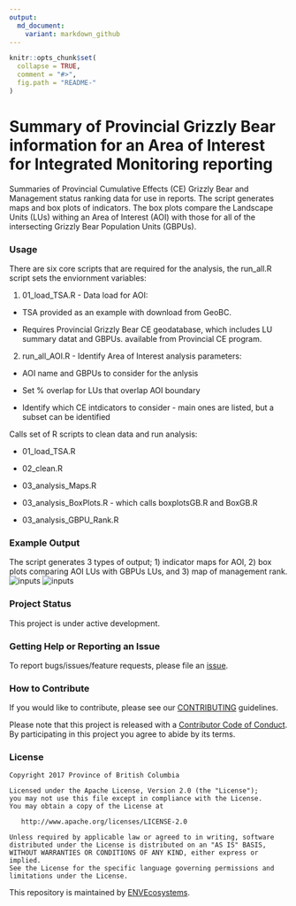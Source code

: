 ```yaml
---
output:
  md_document:
    variant: markdown_github
---
```


<!-- README.md is generated from README.Rmd. Please edit that file -->

```r
knitr::opts_chunk$set(
  collapse = TRUE,
  comment = "#>",
  fig.path = "README-"
)
```

# Summary of Provincial Grizzly Bear information for an Area of Interest for Integrated Monitoring reporting
Summaries of Provincial Cumulative Effects (CE) Grizzly Bear and Management status ranking data for use in reports. The script generates maps and box plots of indicators. The box plots compare the Landscape Units (LUs) withing an Area of Interest (AOI) with those for all of the intersecting Grizzly Bear Population Units (GBPUs).

### Usage

There are six core scripts that are required for the analysis, the run_all.R script sets the enviornment variables:

1. 01_load_TSA.R - Data load for AOI:

  - TSA provided as an example with download from GeoBC.
  
  - Requires Provincial Grizzly Bear CE geodatabase, which includes LU summary datat and GBPUs. available from Provincial CE program.
  

2. run_all_AOI.R - Identify Area of Interest analysis parameters:
  
  - AOI name and GBPUs to consider for the anlysis
  
  - Set % overlap for LUs that overlap AOI boundary
  
  - Identify which CE intdicators to consider - main ones are listed, but a subset can be identified

  Calls set of R scripts to clean data and run analysis:
  
  - 01_load_TSA.R
  
  - 02_clean.R
  
  - 03_analysis_Maps.R
  
  - 03_analysis_BoxPlots.R - which calls boxplotsGB.R and BoxGB.R
  
  - 03_analysis_GBPU_Rank.R

### Example Output
The script generates 3 types of output; 1) indicator maps for AOI, 2) box plots comparing AOI LUs with GBPUs LUs, and 3) map of management rank.
![inputs](img/RdDensLakes TSA.png)
![inputs](img/Francois_RoadDensity.png)

### Project Status
This project is under active development.

### Getting Help or Reporting an Issue

To report bugs/issues/feature requests, please file an [issue](https://github.com/bcgov/IM-Report-GBears/issues).

### How to Contribute

If you would like to contribute, please see our [CONTRIBUTING](CONTRIBUTING.md) guidelines.

Please note that this project is released with a [Contributor Code of Conduct](CODE_OF_CONDUCT.md). By participating in this project you agree to abide by its terms.

### License

    Copyright 2017 Province of British Columbia

    Licensed under the Apache License, Version 2.0 (the "License");
    you may not use this file except in compliance with the License.
    You may obtain a copy of the License at 

       http://www.apache.org/licenses/LICENSE-2.0

    Unless required by applicable law or agreed to in writing, software
    distributed under the License is distributed on an "AS IS" BASIS,
    WITHOUT WARRANTIES OR CONDITIONS OF ANY KIND, either express or implied.
    See the License for the specific language governing permissions and
    limitations under the License.
    
This repository is maintained by [ENVEcosystems](https://github.com/orgs/bcgov/teams/envecosystems/members).    

